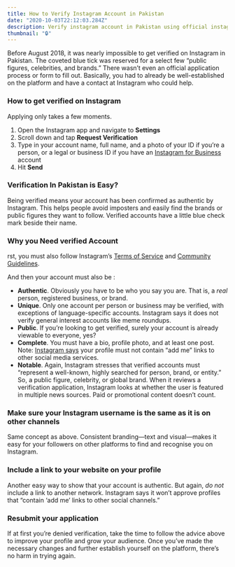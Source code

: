 ```yaml
---
title: How to Verify Instagram Account in Pakistan
date: "2020-10-03T22:12:03.284Z"
description: Verify instagram account in Pakistan using official instagram application for android and ios. Get a blue tick in Pakistan 2021 update.
thumbnail: "🔒"
---
```

Before August 2018, it was nearly impossible to get verified on Instagram in Pakistan. The coveted blue tick was reserved for a select few “public figures, celebrities, and brands.” There wasn’t even an official application process or form to fill out. Basically, you had to already be well-established on the platform and have a contact at Instagram who could help.

### How to get verified on Instagram

Applying only takes a few moments.

1.  Open the Instagram app and navigate to **Settings**
2.  Scroll down and tap **Request Verification**
3.  Type in your account name, full name, and a photo of your ID if you’re a person, or a legal or business ID if you have an [Instagram for Business](https://business.instagram.com/getting-started) account
4.  Hit **Send**

### Verification In Pakistan is Easy?


Being verified means your account has been confirmed as authentic by Instagram. This helps people avoid imposters and easily find the brands or public figures they want to follow. Verified accounts have a little blue check mark beside their name.



### Why you Need verified Account
rst, you must also follow Instagram’s [Terms of Service](http://help.instagram.com/581066165581870?helpref=faq_content) and [Community Guidelines](http://help.instagram.com/477434105621119?helpref=faq_content).

And then your account must also be :

* **Authentic**. Obviously you have to be who you say you are. That is, a _real_ person, registered business, or brand.
* **Unique**. Only one account per person or business may be verified, with exceptions of language-specific accounts. Instagram says it does not verify general interest accounts like meme roundups.
* **Public**. If you’re looking to get verified, surely your account is already viewable to everyone, yes?
* **Complete**. You must have a bio, profile photo, and at least one post. Note: [Instagram says](https://help.instagram.com/854227311295302) your profile must not contain “add me” links to other social media services.
* **Notable**. Again, Instagram stresses that verified accounts must “represent a well-known, highly searched for person, brand, or entity.” So, a public figure, celebrity, or global brand. When it reviews a verification application, Instagram looks at whether the user is featured in multiple news sources. Paid or promotional content doesn’t count.

### Make sure your Instagram username is the same as it is on other channels

Same concept as above. Consistent branding—text and visual—makes it easy for your followers on other platforms to find and recognise you on Instagram.

###  Include a link to your website on your profile

Another easy way to show that your account is authentic. But again, _do not_ include a link to another network. Instagram says it won’t approve profiles that “contain ‘add me’ links to other social channels.”

### Resubmit your application

If at first you’re denied verification, take the time to follow the advice above to improve your profile and grow your audience. Once you’ve made the necessary changes and further establish yourself on the platform, there’s no harm in trying again.